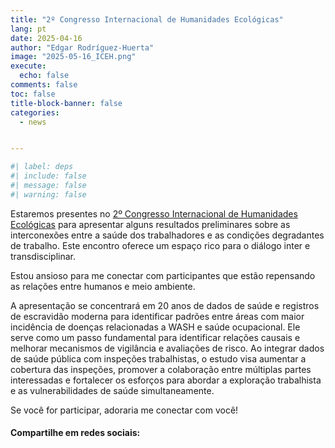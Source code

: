 ```yaml
---
title: "2º Congresso Internacional de Humanidades Ecológicas"
lang: pt
date: 2025-04-16
author: "Edgar Rodríguez-Huerta"
image: "2025-05-16_ICEH.png"
execute:
  echo: false
comments: false
toc: false
title-block-banner: false
categories:
  - news


---
```


```r
#| label: deps
#| include: false
#| message: false
#| warning: false

```


Estaremos presentes no [2º Congresso Internacional de Humanidades Ecológicas](https://eventum.upf.edu/124629/detail/ii-congres-internacional-dhumanitats-ecologiques.html) para apresentar alguns resultados preliminares sobre as interconexões entre a saúde dos trabalhadores e as condições degradantes de trabalho. Este encontro oferece um espaço rico para o diálogo inter e transdisciplinar.

Estou ansioso para me conectar com participantes que estão repensando as relações entre humanos e meio ambiente.

A apresentação se concentrará em 20 anos de dados de saúde e registros de escravidão moderna para identificar padrões entre áreas com maior incidência de doenças relacionadas a WASH e saúde ocupacional. Ele serve como um passo fundamental para identificar relações causais e melhorar mecanismos de vigilância e avaliações de risco. Ao integrar dados de saúde pública com inspeções trabalhistas, o estudo visa aumentar a cobertura das inspeções, promover a colaboração entre múltiplas partes interessadas e fortalecer os esforços para abordar a exploração trabalhista e as vulnerabilidades de saúde simultaneamente.

Se você for participar, adoraria me conectar com você!


#### Compartilhe em redes sociais:

```{=html}
<!-- AddToAny BEGIN -->
<div class="a2a_kit a2a_kit_size_32 a2a_default_style" data-a2a-icon-color="#FFDC02,black">

<a class="a2a_button_email a2a_counter"></a>
<a class="a2a_button_copy_link a2a_counter"></a>
<a class="a2a_button_linkedin a2a_counter"></a>
<a class="a2a_button_facebook a2a_counter"></a>
<a class="a2a_button_bluesky a2a_counter"></a>
<a class="a2a_button_x a2a_counter"></a>
<a class="a2a_button_threads a2a_counter"></a>
<a class="a2a_button_mastodon a2a_counter"></a>
<a class="a2a_button_whatsapp a2a_counter"></a>
<a class="a2a_dd a2a_counter" href="https://www.addtoany.com/share"></a>
</div>
<script async src="https://static.addtoany.com/menu/page.js"></script>
<!-- AddToAny END -->
```
